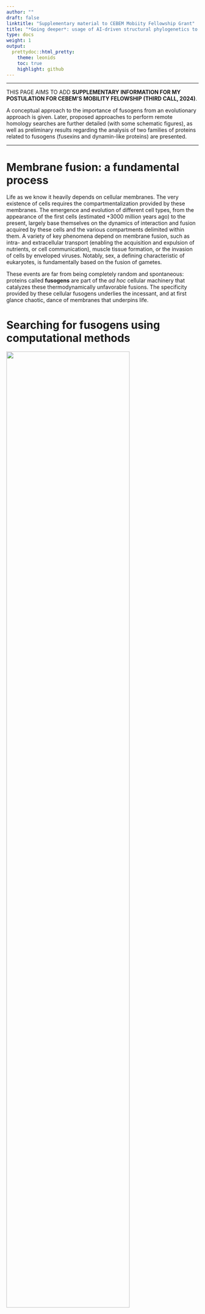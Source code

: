 ```yaml
---
author: ""
draft: false
linktitle: "Supplementary material to CEBEM Mobiity Fellowship Grant"
title: "*Going deeper*: usage of AI-driven structural phylogenetics to study the evolution of ancient cellular fusogens"
type: docs
weight: 1
output:
  prettydoc::html_pretty:
    theme: leonids
    toc: true
    highlight: github
---
```


___

THIS PAGE AIMS TO ADD **SUPPLEMENTARY INFORMATION FOR MY POSTULATION FOR CEBEM'S MOBILITY FELOWSHIP (THIRD CALL, 2024)**.

A conceptual approach to the importance of fusogens from an evolutionary approach is given. Later, proposed approaches to perform remote homology searches are further detailed (with some schematic figures), as well as preliminary results regarding the analysis of two families of proteins related to fusogens (fusexins and dynamin-like proteins) are presented.

___


# Membrane fusion: a fundamental process

Life as we know it heavily depends on cellular membranes. The very existence of cells requires the compartmentalization provided by these membranes. The emergence and evolution of different cell types, from the appearance of the first cells (estimated +3000 million years ago) to the present, largely base themselves on the dynamics of interaction and fusion acquired by these cells and the various compartments delimited within them. A variety of key phenomena depend on membrane fusion, such as intra- and extracellular transport (enabling the acquisition and expulsion of nutrients, or cell communication), muscle tissue formation, or the invasion of cells by enveloped viruses. Notably, sex, a defining characteristic of eukaryotes, is fundamentally based on the fusion of gametes.

These events are far from being completely random and spontaneous: proteins called **fusogens** are part of the *ad hoc* cellular machinery that catalyzes these thermodynamically unfavorable fusions. The specificity provided by these cellular fusogens underlies the incessant, and at first glance chaotic, dance of membranes that underpins life.

# Searching for fusogens using computational methods

![](imgs/esquema_busqueda.png){width="80%"}

Recent studies from our research group and collaborators have allowed us to predict and experimentally validate a eukaryotic fusogen responsible for the fusion of gametes. We found that this fusogen is homologous to the class II fusogens of enveloped viruses, revealing an ancient exchange between viruses and eukaryotes.

![](imgs/meet_fusexins_spa.png){width="90%"}

This finding has important implications for formulating evolutionary questions regarding the origin of sex, a turning point in the evolution of cellular complexity. Moreover, our results today show that these fusogens exist in Archaea, enriching the landscape. Was sex an invention of archaea, viruses, or eukaryotes? What role do archaeal fusexins play? These are questions that remain unclear to date.

The landscape is even more enigmatic in other cases. For example, sexual fusogens in fungi or vertebrates are unknown. Other cellular fusogens described in the literature also lack a thorough study both in terms of their distribution and their evolutionary dynamics, which is indispensable to understand the evolution of some of the biological processes mentioned earlier.

The appearance of new tools for the inference of structural models such as AlphaFold2 has been revolutionary in this regard, as they allow the detection of remote homologs from the alignment of structural models.

## Proposal for iterative search of fusogens

A comprehensive search of homologues is always needed to be able to delucidate the evolutionary history of any family of protenis. Of course, this is possible only with: i) a diverse database to search against and ii) an efficient algorithm to perform the search.

The following database assembly is proposed in order to get a taxonomically diverse set of eukaryotic structures to search for families of fusogens using structures, illustrated by the following figure

![Structural database assembly to obtain a phylogenetically diverse set of eukaryotic protein structures. Icons taken from bioicons (www.bioicons.com).](imgs/database_construction.png){width="90%"}

An iterative procedure, based on this structural database and the FoldSeek Clusters DB (publicly available) is proposed in order to get the set of homologues in each case (figure bellow)

![Iterative procedure proposed to detect remote homologues for fusexins and fusogenic DLPs employing structural information. Icons taken from bioicons (www.bioicons.com).](imgs/iterative_search.png){width="90%"}

# Advances in the study of fusexins

A collection of fusexin homologs has been collected from previous work. A structural comparison of them clearly shows their structural homology, as shown in the following figure

![Structural comparison of 3D models of archaeal, eukaryotic (HAP2/GCS1) and viral (class II fusexin ectodomains). Structural models were downloaded from PDB or inferred with AlphaFold2 (employing ColabFold).  Flexible alignments were performed with FATCAT and possible structural homology was determined with TM-align (TM-score >= 0.5). Clear structural homology is observed for the Eukarya, Virus and Archaea models, with intradomain clustering showing higher scores. Domains shown in color at the edges of the heatmap.](imgs/matriz_fsxs.png){width="80%"}

But what can we say about the whole superfamily evolution? A first approach, using FoldTree to infer a phylogenetic tree from paired structural distances and rooting the resulting tree using an algorithm named MAD (_minimum ancestor deviation_) shows the following

![Rooted phylogenetic tree inferred with structural data using the Minimum Ancestry Deviation (MAD) algorithm. Paired structural comparison scores (TM-scores) were used to calculate a distance matrix (distance metric: 1-TMscore) for fusexin ectodomains. A phylogeny was inferred by minimum evolution method, which was rooted with the MAD algorithm. The root corresponds to the point where the AD score is minimized (color in the branches). The results do not allow discerning between a viral or a cellular origin for the family.](imgs/arbol_estruct_fsxs.png){width="80%"}

where neither a cellular or viral origin for this fusogen family can be inferred. Further work using better approaches with bigger sets of homologues may help to further ellucidate this evolutionary history, leading to possible clues about how eukaryotic fusexins (and possibly part of eukaryotic sex) evolved.

Interestingly, a classical approach inferring phylogenies with sequence-based methods (restricted to Archaea and Eukarya) shows support for an archaeal origin of eukaryotic sex

![Phylogenetic tree inferred from archaeal and eukaryotic fusexin sequence data. Fusexin ectodomains were aligned and trimmed, and the resulting alignment was recoded following the Hanada scheme, encoding conservative and radical amino acid changes with different characters. Phylogenetic inference was done by maximum likelihood method, using non-reversible models in order to establish polarization for character changes. Root support values are shown for each branch (lower values: blue, higher values: pink). The results suggest an Archaean origin for fusexins. Due to the loss of phylogenetic signal only eukaryotic and archaeal sequences were used.](imgs/arbol_seqs_fsxs.png){width="80%"}

# Advances in the study of dynamin-like proteins 
This interesting family posses members that are known to be mitochondrial fusogens in eukaryotes. Bacterial members have been discovered in the last decades, but their functions remain in many cases unknown (e.g., it has been postulated that might have a role in membrane remodelling, or in fusing lamellar structures in Cyanobacteria).

What is the taxonomic distribution of this family? How diverse are their members in Eukarya and Prokarya? No systematic approach to study their whole evolutionary story has being made to data, probably due to the amount of sequence divergence. A first approach shows the following preliminary results

![Presence of putative homologs to fusogens of the DLPs family in eukaryote supergroups defined by Burki et al. (2020) using different approaches. Presence in turn is marked in previous study by Sinha & Manoj (2019) (“R”), as well as the representation of the supergroups in the UniProt database (used as input by Foldseek Clusters).](imgs/distro_taxa_dlps.png){width="80%"}

![Distribution of putative prokaryotic homologs for DLPs projected into a previously published prokaryotic tree with taxonomic diversity. Both structural and sequence putative homologs are marked in the figure.](imgs/distro_proka_dlps.png){width="80%"}

Both for eukaryotic and prokaryotic members a vast amount of unknown putative homologs appear to be discovered using either profile-based or structural searches. Further study is needed to ellucidate a complete set of homologues for these family, as well as performing phylogenetic inference in order to delimit a clade for known fusogens (and probable novel fusogens) and study their evolutionary dynamics.

Interstingly, a paired structural comparison between some collected homologs (using structures of known members of the family as seeds for structural searches) shows a clear delimitation of two possible clades

![Paired structural comparison of cluster members from the Foldseek Clusters database. The _bitscore_ value reported by Foldseek for each structural alignment is shown. Structures considered in six clusters involving DLPs with structures already reported in the literature were used for the analysis: bacterial DLPs (from _Nostoc punctiforme_ and _Synechocystis_ sp. PCC 6803), outer membrane mitochondrial fusion mitofusins (yeast Fzo1, vertebrate Mfn1) and inner membrane mitofusins (yeast Mgm1 and vertebrate OPA1). The domain (Eukarya or Archaea) with which each structure is annotated in the UniProt database is also indicated.](imgs/comparacion_struct_dlps.png){width="80%"}

Interestingly, this can lead to at least two hypotheses for the origin of mitochondrial fusogens. Further delucidation of this evolutionary story needs, again, to delimit a final set of homologues and the usage of structural-based phylogenetics, due to the amount of divergence between the members of this intriguing family.

# Relevant works

- [***Arabidopsis* HAP2/GCS1 is a gamete fusion protein homologous to somatic and viral fusogens**](https://www.ncbi.nlm.nih.gov/pmc/articles/PMC5350521/pdf/JCB_201610093.pdf) 
- [The ancient gamete fusogen HAP2 is a eukaryotic class II fusion protein](https://www.cell.com/action/showPdf?pii=S0092-8674%2817%2930109-5)
- [Structure-function studies link class II virus fusogens with the ancestral gamete fusion protein HAP2](https://www.cell.com/action/showPdf?pii=S0960-9822%2817%2930084-2)
- [What came first, the virus or the egg?](https://www.cell.com/cell/pdf/S0092-8674(17)30190-3.pdf)
- [HAP2/GCS1: Mounting evidence of our true biological EVE?](https://journals.plos.org/plosbiology/article/file?id=10.1371/journal.pbio.3000007&type=printable)
- [**Discovery of archaeal fusexins homologous to eukaryotic HAP2/GCS1 gamete fusion proteins**](https://www.nature.com/articles/s41467-022-31564-1)

# _Fusexins_ in the press

- [_A billion years before sex, ancient cells were equipped for it_](https://www.quantamagazine.org/ancient-cells-had-sex-fusion-proteins-long-before-sex-evolved-20220216/). A feature from ***Quanta magazine*** in which...
- [_If you like sex, you might have to thank the archaea_](https://ladiaria.com.uy/ciencia/articulo/2022/7/si-te-gusta-el-sexo-tal-vez-tendrias-que-darles-las-gracias-a-las-arqueas/).
- [_CONICET scientists lead study that sheds light on the origin of sexual reproduction_](https://www.conicet.gov.ar/cientificos-del-conicet-lideran-estudio-que-arroja-luz-sobre-el-origen-de-la-reproduccion-sexual/).
- [_A molecule from ancient bacteria-like cells may shed new light on sexual reproduction_](https://news.ki.se/a-molecule-from-ancient-bacteria-like-cells-may-shed-new-light-on-sexual-reproduction).
- [_Technion researchers and international colleagues hypothesize that the cellular mechanisms enabling the fusion of sperm cells and egg cells originated 3 billion years ago_](https://www.technion.ac.il/en/2022/07/primordial-sexual-reproduction/).
